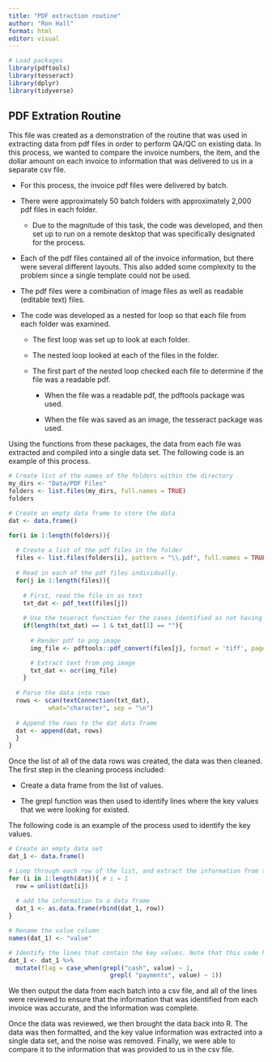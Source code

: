 ---
title: "PDF extraction routine"
author: "Ron Hall"
format: html
editor: visual
---

```{r}
# Load packages 
library(pdftools)
library(tesseract)
library(dplyr)
library(tidyverse)
```

## PDF Extration Routine

This file was created as a demonstration of the routine that was used in extracting data from pdf files in order to perform QA/QC on existing data. In this process, we wanted to compare the invoice numbers, the item, and the dollar amount on each invoice to information that was delivered to us in a separate csv file.

-   For this process, the invoice pdf files were delivered by batch.

-   There were approximately 50 batch folders with approximately 2,000 pdf files in each folder.

    -   Due to the magnitude of this task, the code was developed, and then set up to run on a remote desktop that was specifically designated for the process.

-   Each of the pdf files contained all of the invoice information, but there were several different layouts. This also added some complexity to the problem since a single template could not be used.

-   The pdf files were a combination of image files as well as readable (editable text) files.

-   The code was developed as a nested for loop so that each file from each folder was examined.

    -   The first loop was set up to look at each folder.

    -   The nested loop looked at each of the files in the folder.

    -   The first part of the nested loop checked each file to determine if the file was a readable pdf.

        -   When the file was a readable pdf, the pdftools package was used.

        -   When the file was saved as an image, the tesseract package was used.

Using the functions from these packages, the data from each file was extracted and compiled into a single data set. The following code is an example of this process.

```{r}
# Create list of the names of the folders within the directory
my_dirs <- "Data/PDF Files"
folders <- list.files(my_dirs, full.names = TRUE)
folders

# Create an empty data frame to store the data
dat <- data.frame()

for(i in 1:length(folders)){
  
  # Create a list of the pdf files in the folder
  files <- list.files(folders[i], pattern = "\\.pdf", full.names = TRUE)
  
  # Read in each of the pdf files individually.
  for(j in 1:length(files)){
  
    # First, read the file in as text
    txt_dat <- pdf_text(files[j])
    
    # Use the teseract function for the cases identified as not having text
    if(length(txt_dat) == 1 & txt_dat[1] == ""){
      
      # Render pdf to png image
      img_file <- pdftools::pdf_convert(files[j], format = 'tiff', pages = 1, dpi = 400)

      # Extract text from png image
      txt_dat <- ocr(img_file)
    }
  
  # Parse the data into rows  
  rows <- scan(textConnection(txt_dat), 
           what="character", sep = "\n")
  
  # Append the rows to the dat data frame
  dat <- append(dat, rows)
  }
}
```

Once the list of all of the data rows was created, the data was then cleaned. The first step in the cleaning process included:

-   Create a data frame from the list of values.

-   The grepl function was then used to identify lines where the key values that we were looking for existed.

The following code is an example of the process used to identify the key values.

```{r}

# Create an empty data set
dat_1 <- data.frame()

# Loop through each row of the list, and extract the information from the list of values.
for (i in 1:length(dat)){ # i = 1
  row = unlist(dat[i])
  
  # add the information to a data frame
  dat_1 <- as.data.frame(rbind(dat_1, row))
}

# Rename the value column
names(dat_1) <- "value"

# Identify the lines that contain the key values. Note that this code has been modified to line up with the information contained in the sample files.
dat_1 <- dat_1 %>%
  mutate(flag = case_when(grepl("cash", value) ~ 1,
                            grepl( "payments", value) ~ 1))
```

We then output the data from each batch into a csv file, and all of the lines were reviewed to ensure that the information that was identified from each invoice was accurate, and the information was complete.

Once the data was reviewed, we then brought the data back into R. The data was then formatted, and the key value information was extracted into a single data set, and the noise was removed. Finally, we were able to compare it to the information that was provided to us in the csv file.
